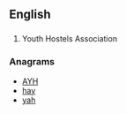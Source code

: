==English==

==={{initialism-old|en}}===
{{head|en}}

# Youth Hostels Association

===Anagrams===
* [[AYH#English|AYH]]
* [[hay#English|hay]]
* [[yah#English|yah]]